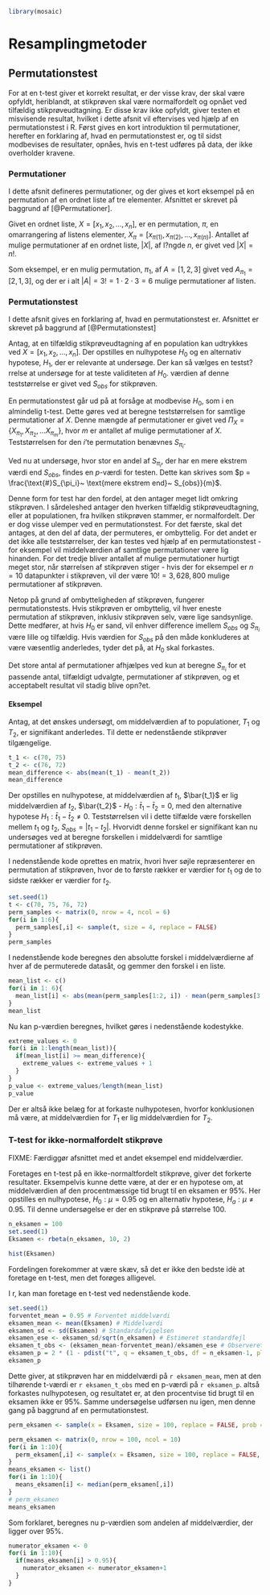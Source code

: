 ```r
library(mosaic)
```
# Resamplingmetoder

## Permutationstest

For at en t-test giver et korrekt resultat, er der visse krav, der skal være opfyldt, heriblandt, at stikprøven skal være normalfordelt og opnået ved tilfældig stikprøveudtagning. Er disse krav ikke opfyldt, giver testen et misvisende resultat, hvilket i dette afsnit vil eftervises ved hjælp af en permutationstest i R. Først gives en kort introduktion til permutationer, herefter en forklaring af, hvad en permutationstest er, og til sidst modbevises de resultater, opnåes, hvis en t-test udføres på data, der ikke overholder kravene.

### Permutationer

I dette afsnit defineres permutationer, og der gives et kort eksempel på en permutation af en ordnet liste af tre elementer. Afsnittet er skrevet på baggrund af [@Permutationer].

Givet en ordnet liste, $X = [x_1, x_2, \ldots, x_n ]$, er en permutation, $\pi$, en omarrangering af listens elementer, $X_\pi = [x_{\pi(1)}, x_{\pi(2)}, \ldots, x_{\pi(n)}]$. Antallet af mulige permutationer af en ordnet liste, $|X|$, af l?ngde $n$, er givet ved $|X| = n!$.

Som eksempel, er en mulig permutation, $\pi_1$, af $A = [1, 2, 3]$ givet ved $A_{\pi_1} = [2, 1, 3]$, og der er i alt $|A| = 3! = 1 \cdot 2 \cdot 3 = 6$ mulige permutationer af listen. 

### Permutationstest

I dette afsnit gives en forklaring af, hvad en permutationstest er. Afsnittet er skrevet på baggrund af [@Permutationstest]

Antag, at en tilfældig stikprøveudtagning af en population kan udtrykkes ved $X = [x_1, x_2, \ldots, x_n]$. Der opstilles en nulhypotese $H_0$ og en alternativ hypotese, $H_1$, der er relevante at undersøge. Der kan så vælges en testst?rrelse at undersøge for at teste validiteten af $H_0$. værdien af denne teststørrelse er givet ved $S_{obs}$ for stikprøven.

En permutationstest går ud på at forsåge at modbevise $H_0$, som i en almindelig t-test. Dette gøres ved at beregne teststørrelsen for samtlige permutationer af $X$. Denne mængde af permutationer er givet ved $\Pi_X = \{X_{\pi_1}, X_{\pi_2}, \ldots X_{\pi_m} \}$, hvor $m$ er antallet af mulige permutationer af $X$. Teststørrelsen for den $i$'te permutation benævnes $S_{\pi_i}$.

Ved nu at undersøge, hvor stor en andel af $S_{\pi_i}$, der har en mere ekstrem værdi end $S_{obs}$, findes en _p_-værdi for testen. Dette kan skrives som $p = \frac{\text{#}S_{\pi_i}~ \text{mere ekstrem end}~ S_{obs}}{m}$.

Denne form for test har den fordel, at den antager meget lidt omkring stikprøven. I sårdeleshed antager den hverken tilfældig stikprøveudtagning, eller at populationen, fra hvilken stikprøven stammer, er normalfordelt. Der er dog visse ulemper ved en permutationstest. For det færste, skal det antages, at den del af data, der permuteres, er ombyttelig. For det andet er det ikke alle teststørrelser, der kan testes ved hjælp af en permutationstest - for eksempel vil middelværdien af samtlige permutationer være lig hinanden. For det tredje bliver antallet af mulige permutationer hurtigt meget stor, når størrelsen af stikprøven stiger - hvis der for eksempel er $n = 10$ datapunkter i stikprøven, vil der være $10! = 3,628,800$ mulige permutationer af stikprøven.

Netop på grund af ombytteligheden af stikprøven, fungerer permutationstests. Hvis stikprøven er ombyttelig, vil hver eneste permutation af stikprøven, inklusiv stikprøven selv, være lige sandsynlige. Dette medfører, at hvis $H_0$ er sand, vil enhver difference imellem $S_{obs}$ og $S_{\pi_i}$ være lille og tilfældig. Hvis værdien for $S_{obs}$ på den måde konkluderes at være væsentlig anderledes, tyder det på, at $H_0$ skal forkastes.

Det store antal af permutationer afhjælpes ved kun at beregne $S_{\pi_i}$ for et passende antal, tilfældigt udvalgte, permutationer af stikprøven, og et acceptabelt resultat vil stadig blive opn?et.

#### Eksempel

Antag, at det ønskes undersøgt, om middelværdien af to populationer, $T_1$ og $T_2$, er signifikant anderledes. Til dette er nedenstående stikprøver tilgængelige.

```r
t_1 <- c(70, 75)
t_2 <- c(76, 72)
mean_difference <- abs(mean(t_1) - mean(t_2))
mean_difference
```

Der opstilles en nulhypotese, at middelværdien af $t_1$, $\bar{t_1}$ er lig middelværdien af $t_2$, $\bar{t_2}$ - $H_0: \bar t_1 - \bar t_2 = 0$, med den alternative hypotese $H_1: \bar t_1 - \bar t_2 \neq 0$. Teststørrelsen vil i dette tilfælde være forskellen mellem $t_1$ og $t_2$, $S_{obs} = |t_1 - t_2|$. Hvorvidt denne forskel er signifikant kan nu undersøges ved at beregne forskellen i middelværdi for samtlige permutationer af stikprøven.

I nedenstående kode oprettes en matrix, hvori hver søjle repræsenterer en permutation af stikprøven, hvor de to første rækker er værdier for $t_1$ og de to sidste rækker er værdier for $t_2$.
```r
set.seed(1)
t <- c(70, 75, 76, 72)
perm_samples <- matrix(0, nrow = 4, ncol = 6)
for(i in 1:6){
  perm_samples[,i] <- sample(t, size = 4, replace = FALSE)
}
perm_samples
```

I nedenstående kode beregnes den absolutte forskel i middelværdierne af hver af de permuterede datasåt, og gemmer den forskel i en liste.
```r
mean_list <- c()
for(i in 1: 6){
  mean_list[i] <- abs(mean(perm_samples[1:2, i]) - mean(perm_samples[3:4, i]))
}
mean_list
```

Nu kan p-værdien beregnes, hvilket gøres i nedenstående kodestykke.
```r
extreme_values <- 0
for(i in 1:length(mean_list)){
  if(mean_list[i] >= mean_difference){
    extreme_values <- extreme_values + 1
  }
}
p_value <- extreme_values/length(mean_list)
p_value
```

Der er altså ikke belæg for at forkaste nulhypotesen, hvorfor konklusionen må være, at middelværdien for $T_1$ er lig middelværdien for $T_2$.

### T-test for ikke-normalfordelt stikprøve

FIXME: Færdiggør afsnittet med et andet eksempel end middelværdier.

Foretages en t-test på en ikke-normaltfordelt stikprøve, giver det forkerte resultater. Eksempelvis kunne dette være, at der er en hypotese om, at middelværdien af den procentmæssige tid brugt til en eksamen er 95%. Her opstilles en nulhypotese, $H_0 : \mu = 0.95$ og en alternativ hypotese, $H_a : \mu \neq 0.95$. Til denne undersøgelse er der en stikprøve på størrelse 100.

```r
n_eksamen = 100
set.seed(1)
Eksamen <- rbeta(n_eksamen, 10, 2)
```

```r
hist(Eksamen)
```
Fordelingen forekommer at være skæv, så det er ikke den bedste idè at foretage en t-test, men det forøges alligevel.

I r, kan man foretage en t-test ved nedenstående kode.
```r
set.seed(1)
forventet_mean = 0.95 # Forventet middelværdi
eksamen_mean <- mean(Eksamen) # Middelværdi
eksamen_sd <- sd(Eksamen) # Standardafvigelsen
eksamen_ese <- eksamen_sd/sqrt(n_eksamen) # Estimeret standardfejl
eksamen_t_obs <- (eksamen_mean-forventet_mean)/eksamen_ese # Observeret testst?rrelse
eksamen_p = 2 * (1 - pdist("t", q = eksamen_t_obs, df = n_eksamen-1, plot = FALSE)) # P-værdi
eksamen_p
```

Dette giver, at stikprøven har en middelværdi på ```r eksamen_mean```, men at den tilhørende t-værdi er ```r eksamen_t_obs``` med en p-værdi på ```r eksamen_p```. altså forkastes nulhypotesen, og resultatet er, at den procentvise tid brugt til en eksamen ikke er 95%. Samme undersøgelse udførsen nu igen, men denne gang på baggrund af en permutationstest.

```r
perm_eksamen <- sample(x = Eksamen, size = 100, replace = FALSE, prob = NULL)
```

```r

perm_eksamen <- matrix(0, nrow = 100, ncol = 10)
for(i in 1:10){
  perm_eksamen[,i] <- sample(x = Eksamen, size = 100, replace = FALSE, prob = NULL)
}
means_eksamen <- list()
for(i in 1:10){
  means_eksamen[i] <- median(perm_eksamen[,i])
}
# perm_eksamen
means_eksamen
```

Som forklaret, beregnes nu p-værdien som andelen af middelværdier, der ligger over 95%.

```r
numerator_eksamen <- 0
for(i in 1:10){
  if(means_eksamen[i] > 0.95){
    numerator_eksamen <- numerator_eksamen+1
  }
}
```

```r

```






